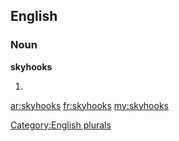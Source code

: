 ==English==

===Noun===
'''skyhooks'''

# {{plural of|[[skyhook]]}}

[[Category:English plurals]]

[[ar:skyhooks]]
[[fr:skyhooks]]
[[my:skyhooks]]